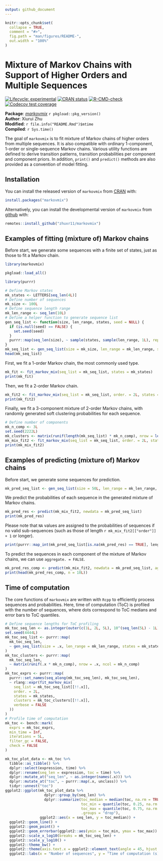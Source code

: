 ```yaml
---
output: github_document
---
```


<!-- README.md is generated from README.Rmd. Please edit that file -->

```r
knitr::opts_chunk$set(
  collapse = TRUE,
  comment = "#>",
  fig.path = "man/figures/README-",
  out.width = "100%"
)
```

# Mixture of Markov Chains with Support of Higher Orders and Multiple Sequences

<!-- badges: start -->
[![Lifecycle: experimental](https://img.shields.io/badge/lifecycle-experimental-orange.svg)](https://lifecycle.r-lib.org/articles/stages.html#experimental)
[![CRAN status](https://www.r-pkg.org/badges/version/markovmix)](https://CRAN.R-project.org/package=markovmix)
[![R-CMD-check](https://github.com/zhuxr11/markovmix/workflows/R-CMD-check/badge.svg)](https://github.com/zhuxr11/markovmix/actions)
[![Codecov test coverage](https://codecov.io/gh/zhuxr11/markovmix/branch/master/graph/badge.svg)](https://app.codecov.io/gh/zhuxr11/markovmix?branch=master)
<!-- badges: end -->

**Package**: [*markovmix*](https://github.com/zhuxr11/markovmix) `r pkgload::pkg_version()`<br />
**Author**: Xiurui Zhu<br />
**Modified**: `r file.info("README.Rmd")$mtime`<br />
**Compiled**: `r Sys.time()`

The goal of `markovmix` is to fit mixture of Markov chains of higher orders from multiple sequences.
It is also compatible with ordinary 1-component, 1-order or single-sequence Markov chains.
Various utility functions are defined to derive transition patterns, transition probabilities per component
and component priors. In addition, `print()` and `predict()` methods are also provided as a convention of model fitting.

## Installation

You can install the released version of `markovmix` from [CRAN](https://cran.r-project.org/) with:

``` r
install.packages("markovmix")
```

Alternatively, you can install the developmental version of `markovmix` from [github](https://github.com/) with:

``` r
remotes::install_github("zhuxr11/markovmix")
```

## Examples of fitting (mixture of) Markov chains

Before start, we generate some sequences with a finite set of states, just as those to fit a Markov chain.

```r
library(markovmix)
```

```r
pkgload::load_all()
```

```r
library(purrr)

# Define Markov states
mk_states <- LETTERS[seq_len(4L)]
# Define number of sequences
mk_size <- 100L
# Define sequence length range
mk_len_range <- seq_len(10L)
# Define a helper function to generate sequence list
gen_seq_list <- function(size, len_range, states, seed = NULL) {
  if (is.null(seed) == FALSE) {
    set.seed(seed)
  }
  purrr::map(seq_len(size), ~ sample(states, sample(len_range, 1L), replace = TRUE))
}
mk_seq_list <- gen_seq_list(size = mk_size, len_range = mk_len_range, states = mk_states, seed = 1111L)
head(mk_seq_list)
```

First, we fit a 1-order Markov chain, the most commonly used type.

```r
mk_fit <- fit_markov_mix(seq_list = mk_seq_list, states = mk_states)
print(mk_fit)
```

Then, we fit a 2-order Markov chain.

```r
mk_fit2 <- fit_markov_mix(seq_list = mk_seq_list, order. = 2L, states = mk_states)
print(mk_fit2)
```

Finally, we fit a 3-component mixture of 2-order Markov chains, with randomly generated soft clustering probabilities for each sequence.

```r
# Define number of components
mk_n_comp <- 3L
set.seed(2222L)
mk_clusters <- matrix(runif(length(mk_seq_list) * mk_n_comp), nrow = length(mk_seq_list), ncol = mk_n_comp)
mk_mix_fit2 <- fit_markov_mix(seq_list = mk_seq_list, order. = 2L, states = mk_states, clusters = mk_clusters)
print(mk_mix_fit2)
```

## Examples of predicting (mixture of) Markov chains

Before start, we generate some sequences for prediction.

```r
mk_pred_seq_list <- gen_seq_list(size = 50L, len_range = mk_len_range, states = mk_states, seed = 3333L)
```

We predict the probabilities of each sequence in the generated mixture of Markov chains.

```r
mk_pred_res <- predict(mk_mix_fit2, newdata = mk_pred_seq_list)
print(mk_pred_res)
```

Please note that `NA` values are assigned to the probabilities of sequences if no valid sub-sequences (such as those of length `r mk_mix_fit2[["order"]] + 1` or longer).

```r
print(purrr::map_int(mk_pred_seq_list[is.na(mk_pred_res) == TRUE], length))
```

To predict the sequences in each component of the mixture of Markov chains, we can use `aggregate. = FALSE`.

```r
mk_pred_res_comp <- predict(mk_mix_fit2, newdata = mk_pred_seq_list, aggregate. = FALSE)
print(head(mk_pred_res_comp, n = 10L))
```

## Time of computation

The core functions of `markovmix` are written with `Rcpp` to efficiently process sequences and probabilities. Here, time of computation (ToC) is profiled with the number of sequences, where dots correspond to ToC medians and error bars to ToC quantiles.

```r
# Define sequence lengths for ToC profiling
mk_toc_seq_len <- as.integer(outer(c(1L, 2L, 5L), 10^(seq_len(5L) - 1L)))
set.seed(4444L)
mk_toc_seq_list <- purrr::map(
  mk_toc_seq_len,
  ~ gen_seq_list(size = .x, len_range = mk_len_range, states = mk_states)
)
mk_toc_clusters <- purrr::map(
  mk_toc_seq_len,
  ~ matrix(runif(.x * mk_n_comp), nrow = .x, ncol = mk_n_comp)
)
mk_toc_exprs <- purrr::map(
  purrr::set_names(seq_along(mk_toc_seq_len), mk_toc_seq_len),
  ~ rlang::expr(fit_markov_mix(
    seq_list = mk_toc_seq_list[[!!.x]],
    order. = 2L,
    states = mk_states,
    clusters = mk_toc_clusters[[!!.x]],
    verbose = FALSE
  ))
)
# Profile time of computation
mk_toc <- bench::mark(
  exprs = mk_toc_exprs,
  min_time = Inf,
  iterations = 5L,
  filter_gc = FALSE,
  check = FALSE
)
```

```r
mk_toc_plot_data <- mk_toc %>%
  tibble::as_tibble() %>%
  dplyr::select(expression, time) %>%
  dplyr::rename(seq_len = expression, toc = time) %>%
  dplyr::mutate_at("seq_len", ~ as.integer(names(.x))) %>%
  dplyr::mutate_at("toc", ~ purrr::map(.x, unclass)) %>%
  tidyr::unnest("toc")
ggplot2::ggplot(mk_toc_plot_data %>%
                  dplyr::group_by(seq_len) %>%
                  dplyr::summarize(toc_median = median(toc, na.rm = TRUE),
                                   toc_min = quantile(toc, 0.25, na.rm = TRUE),
                                   toc_max = quantile(toc, 0.75, na.rm = TRUE),
                                   .groups = "drop"),
                ggplot2::aes(x = seq_len, y = toc_median)) +
  ggplot2::geom_line() +
  ggplot2::geom_point() +
  ggplot2::geom_errorbar(ggplot2::aes(ymin = toc_min, ymax = toc_max)) +
  ggplot2::scale_x_log10(breaks = mk_toc_seq_len) +
  ggplot2::scale_y_log10() +
  ggplot2::theme_bw() +
  ggplot2::theme(axis.text.x = ggplot2::element_text(angle = 45, hjust = 1, vjust = 1)) +
  ggplot2::labs(x = "Number of sequences", y = "Time of computation (s)")
```

